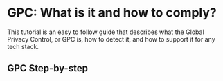 
# GPC: What is it and how to comply?

This tutorial is an easy to follow guide that describes what the Global Privacy Control, or GPC is, how to detect it, and how to support it for any tech stack.

## GPC Step-by-step
<KeyFeatWrap>
  <KeyFeat title="What is the GPC" link="/docs/regulations/gpc/what_is_gpc"  description="A brief introduction to what the GPC is and why you should support it."/>
  <KeyFeat title="Consumers: How does GPC work?" link="/docs/regulations/gpc/consumer_gpc"  description="A walkthrough of the typical consumer expeirence of the GPC."/>
  <KeyFeat title="Developers: What is GPC and how does it work?" link="/docs/regulations/gpc/dev_gpc"   description="For engineers, a technical overview of the GPC and how to support it."/>
  <KeyFeat title="Legal Teams: How do I comply with GPC?" link="/docs/regulations/gpc/legal_gpc"   description="For legal teams, how to consider applying GPC across regulations."/>
  <KeyFeat title="GPC Step 01: Detect & Record GPC Signals" link="/docs/regulations/gpc/detect_gpc"   description="How to detect and correctly process the GPC signal."/>
  <KeyFeat title="GPC Step 02: Define where the GPC applies" link="/docs/regulations/gpc/geo_gpc"   description="Considerations for which geographies to apply the GPC."/>
  <KeyFeat title="GPC Step 03: Enforce signal across systems" link="/docs/regulations/gpc/enforce_gpc"   description="Ensuring that the GPC preferences are applied across systems and vendors."/>
  <KeyFeat title="GPC Bonus: Remember data flows everywhere" link="/docs/regulations/gpc/dataflow_gpc"   description="A GPC bonus and reminder that consent isn't just the front end, it's the entire tech stack!"/>
</KeyFeatWrap>